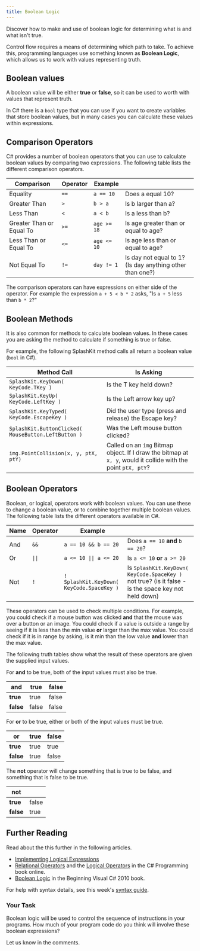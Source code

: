 ```yaml
---
title: Boolean Logic
---
```


Discover how to make and use of boolean logic for determining what is and what isn't true.

Control flow requires a means of determining which path to take. To achieve this, programming languages use something known as **Boolean Logic**, which allows us to work with values representing truth.

## Boolean values

A boolean value will be either **true** or **false**, so it can be used to worth with values that represent truth.

In C# there is a `bool` type that you can use if you want to create variables that store boolean values, but in many cases you can calculate these values within expressions.

## Comparison Operators

C# provides a number of boolean operators that you can use to calculate boolean values by comparing two expressions. The following table lists the different comparison operators.

Comparison  | Operator | Example | |
--|--|--|--|
Equality  | `==`  | `a == 10`  | Does a equal 10?
Greater Than  | `>`  | `b > a` | Is b larger than a?
Less Than | `<` | `a < b` | Is a less than b?
Greater Than or Equal To | `>=` | `age >= 18` | Is age greater than or equal to age?
Less Than or Equal To | `<=` | `age <= 10` | Is age less than or equal to age?
Not Equal To | `!=` | `day != 1` | Is day not equal to 1? (Is day anything other than one?)

The comparison operators can have expressions on either side of the operator. For example the expression `a + 5 < b * 2` asks, "Is `a + 5` less than `b * 2`?"

## Boolean Methods

It is also common for methods to calculate boolean values. In these cases you are asking the method to calculate if something is true or false.

For example, the following SplashKit method calls all return a boolean value (`bool` in C#).

Method Call  |  Is Asking
--|--
`SplashKit.KeyDown( KeyCode.TKey )`  |  Is the T key held down?
`SplashKit.KeyUp( KeyCode.LeftKey )`  |  Is the Left arrow key up?
`SplashKit.KeyTyped( KeyCode.EscapeKey )`  |  Did the user type (press and release) the Escape key?
`SplashKit.ButtonClicked( MouseButton.LeftButton )`  |  Was the Left mouse button clicked?
`img.PointCollision(x, y, ptX, ptY)`  |  Called on an `img` Bitmap object. If I draw the bitmap at `x, y`, would it collide with the point `ptX, ptY`?

## Boolean Operators

Boolean, or logical, operators work with boolean values. You can use these to change a boolean value, or to combine together multiple boolean values. The following table lists the different operators available in C#.

| Name  | Operator  |  Example | |
|--|---|--|--|
| And  | `&&`  |  `a == 10 && b == 20` | Does `a == 10` **and** `b == 20`? |
| Or  | `\|\|`  | `a <= 10 \|\| a <= 20` | Is `a <= 10` **or** `a >= 20` |
| Not | `!` | `! SplashKit.KeyDown( KeyCode.SpaceKey )` | Is `SplashKit.KeyDown( KeyCode.SpaceKey )` not true? (is it false - is the space key not held down) |


These operators can be used to check multiple conditions. For example, you could check if a mouse button was clicked **and** that the mouse was over a button or an image. You could check if a value is outside a range by seeing if it is less than the min value **or** larger than the max value. You could check if it is in range by asking, is it min than the low value **and** lower than the max value.

The following truth tables show what the result of these operators are given the supplied input values.

For **and** to be true, both of the input values must also be true.

and  | true  |  false
--|---|--
**true**  |  true |  false
**false**  | false  |  false

For **or** to be true, either or both of the input values must be true.

or  | true  |  false
--|---|--
**true**  |  true |  true
**false**  | true  |  false

The **not** operator will change something that is true to be false, and something that is false to be true.

not  | |
--|---
**true**  |  false
**false**  | true

## Further Reading

Read about the this further in the following articles.

* [Implementing Logical Expressions](https://www.microsoft.com/net/tutorials/csharp/getting-started/logical-expressions)
* [Relational Operators](https://en.wikibooks.org/wiki/C_Sharp_Programming/Operators#Relational) and the [Logical Operators](https://en.wikibooks.org/wiki/C_Sharp_Programming/Operators#Logical) in the C# Programming book online.
* [Boolean Logic](https://msdn.microsoft.com/en-us/library/hh147286(v=vs.88).aspx#Boolean) in the Beginning Visual C# 2010 book.

For help with syntax details, see this week's [syntax guide](../23-syntax-guide).

### Your Task

Boolean logic will be used to control the sequence of instructions in your programs. How much of your program code do you think will involve these boolean expressions? 

Let us know in the comments.